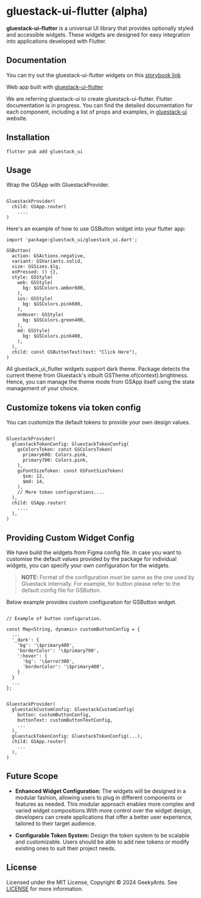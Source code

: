 
<Meta title="Getting Started/Installation" />

# gluestack-ui-flutter (alpha)

**gluestack-ui-flutter** is a universal UI library that provides optionally styled and accessible widgets. These widgets are designed for easy integration into applications developed with Flutter.

## Documentation

You can try out the gluestack-ui-flutter widgets on this [storybook link](https://gluestack-ui-example.web.app/#/storybook)

Web app built with [gluestack-ui-flutter](https://kitchensink-23184.web.app/)

We are referring gluestack-ui to create gluestack-ui-flutter. Flutter documentation is in progress. You can find the detailed documentation for each component, including a list of props and examples, in [gluestack-ui](https://gluestack.io/ui/docs) website.

## Installation

```
flutter pub add gluestack_ui
```

## Usage

Wrap the GSApp with GluestackProvider.

```

GluestackProvider(
  child: GSApp.router(
    ....
)
```

Here's an example of how to use GSButton widget into your flutter app:

```
import 'package:gluestack_ui/gluestack_ui.dart';

GSButton(
  action: GSActions.negative,
  variant: GSVariants.solid,
  size: GSSizes.$lg,
  onPressed: () {},
  style: GSStyle(
    web: GSStyle(
      bg: $GSColors.amber600,
    ),
    ios: GSStyle(
      bg: $GSColors.pink600,
    ),
    onHover: GSStyle(
      bg: $GSColors.green400,
    ),
    md: GSStyle(
      bg: $GSColors.pink400,
    ),
  ),
  child: const GSButtonText(text: "Click Here"),
)
```

All gluestack_ui_flutter widgets support dark theme. Package detects the current theme from Gluestack's inbuilt GSTheme.of(context).brightness. Hence, you can manage the theme mode from GSApp itself using the state management of your choice.

## Customize tokens via token config

You can customize the default tokens to provide your own design values.

```

GluestackProvider(
  gluestackTokenConfig: GluestackTokenConfig(
    gsColorsToken: const GSColorsToken(
      primary600: Colors.pink,
      primary700: Colors.pink,
    ),
    gsFontSizeToken: const GSFontSizeToken(
      $sm: 12,
      $md: 14,
    ),
    // More token configurations....
  ),
  child: GSApp.router(
    ....
  ),
)

```

## Providing Custom Widget Config

We have build the widgets from Figma config file. In case you want to customise the default values provided by the package for individual widgets, you can specify your own configuration for the widgets.

> **NOTE:** Format of the configuration must be same as the one used by Gluestack internally. For example, for button please refer to the default config file for GSButton.

Below example provides custom configuration for GSButton widget.

```

// Example of button configuration.

const Map<String, dynamic> customButtonConfig = {
  ...
  '_dark': {
    'bg': '\$primary400',
    'borderColor': '\$primary700',
    ':hover': {
      'bg': '\$error300',
      'borderColor': '\$primary400',
    }
  }
  ...
};


GluestackProvider(
  gluestackCustomConfig: GluestackCustomConfig(
    button: customButtonConfig,
    buttonText: customButtonTextConfig,
    ...
  ),
  gluestackTokenConfig: GluestackTokenConfig(...),
  child: GSApp.router(
    ...
  ),
)

```

## Future Scope

- **Enhanced Widget Configuration:** The widgets will be designed in a modular fashion, allowing users to plug in different components or features as needed. This modular approach enables more complex and varied widget compositions.With more control over the widget design, developers can create applications that offer a better user experience, tailored to their target audience.

- **Configurable Token System:** Design the token system to be scalable and customizable. Users should be able to add new tokens or modify existing ones to suit their project needs.

## License

Licensed under the MIT License, Copyright © 2024 GeekyAnts. See [LICENSE](https://github.com/gluestack/gluestack-ui-flutter/blob/main/LICENSE) for more information.
